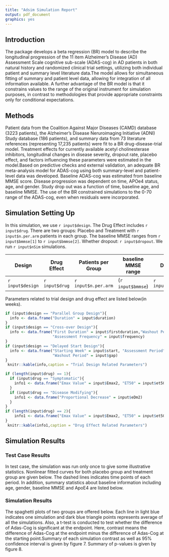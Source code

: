 ---
title: "Adsim Simulation Report"
output: pdf_document
graphics: yes
---
## Introduction
The package develops a beta regression (BR) model to describe the longitudinal progression of the 11 item Alzheimer's Disease (AD) Assessment Scale cognitive sub-scale (ADAS-cog) in AD patients in both natural history and randomized clinical trial settings, utilizing both individual patient and summary level literature data.The model allows for simultaneous fitting of summary and patient level data, allowing for integration of all information available. A further advantage of the BR model is that it constrains values to the range of the original instrument for simulation purposes, in contrast to methodologies that provide appropriate constraints only for conditional expectations.

## Methods
Patient data from the Coalition Against Major Diseases (CAMD) database (3223 patients), the Alzheimer's Disease Neruroimaging Initiative (ADNI) Study database (186 patients), and summary data from 73 literature references (representing 17,235 patients) were fit to a BR drug-disease-trial model. Treatment effects for currently available acetyl cholinesterase inhibitors,  longitudinal changes in disease severity, dropout rate, placebo effect, and factors influencing these parameters were estimated in the model.Based on predictive checks and external validation, an adequate BR meta-analysis model for ADAS-cog using both summary-level and patient-level data was developed. Baseline ADAS-cog was estimated from baseline MMSE score. Disease progression was dependent on time, APOe4 status, age, and gender. Study drop out was a function of time, baseline age, and baseline MMSE. The use of the BR constrained simulations to the 0-70 range of the ADAS-cog, even when residuals were incorporated. 

## Simulation Setting Up
In this simulation, we use  `r input$design`. The Drug Effect includes `r input$drug`. There are two groups: Placebo and Treatment with `r input$n.per.arm` patients in each group. The baseline MMSE ranges from `r input$bmmse[1]` to  `r input$bmmse[2]`. 
Whether dropout: `r input$dropout`. We run `r input$nSim` simulations. 

Design | Drug Effect | Patients per Group | baseline MMSE range | Dropout | No. Sims
-------|------------| -------------------| --------------------|---------|---------
`r input$design`| `r input$drug` | `r input$n.per.arm` | (`r input$bmmse`) |`r input$dropout` | `r input$nSim`

Parameters related to trial design and drug effect are listed below(in weeks).
```{r, echo=FALSE}
if (input$design == "Parallel Group Design"){
  info <- data.frame("Duration" = input$duration)
}
if (input$design == "Cross-over Design"){
  info <- data.frame("First Duration" = input$firstduration,"Washout Period" = input$washout,
                     "Assessment Frequency" = input$frequency)
}
if (input$design == "Delayed Start Design"){
  info <- data.frame("Starting Week" = input$start, "Assessment Period" = input$period, 
                     "Washout Period" = input$gap)
}
 knitr::kable(info,caption = "Trial Design Related Parameters")
```

```{r,echo=FALSE}
if (length(input$drug) == 1){
  if (input$drug == "Symptomatic"){
    info1 <- data.frame("Emax Value" = input$Emax2, "ET50" = input$et50, "ET50 Washout" = input$et50wash)
  }
  if (input$drug == "Disease Modifying"){
    info1 <- data.frame("Proportional Decrease" = input$eDm2)
  }
}
if (length(input$drug) == 2){
    info1 <- data.frame("Emax Value" = input$Emax2, "ET50" = input$et50, "ET50 Washout" = input$et50wash, "Proportional Deacrease" = input$eDm2)
}
 knitr::kable(info1,caption = "Drug Effect Related Parameters")
```

## Simulation Results
### Test Case Results
In test case, the simulation was run only once to give some illustrative statistics. Nonlinear fitted curves for both placebo group and treatment group are given below. The dashed lines indicates time points of each period.
\begin{figure}[h]
  \centering
    \includegraphics[width=0.7\textwidth]{plot1.png}
    \caption{Nonlinear Curve for Both Groups}
\end{figure}

In addition, summary statistics about baseline information including age, gender, baseline MMSE and ApoE4 are listed below.
\begin{figure}[h]
  \centering
  \begin{minipage}[b]{0.45\textwidth}
    \includegraphics[width=\textwidth]{plot3.png}
    \caption{Gender Summary}
  \end{minipage}
  \hfill
  \begin{minipage}[b]{0.45\textwidth}
    \includegraphics[width=\textwidth]{plot4.png}
    \caption{ApoE4 Summary}
  \end{minipage}
\end{figure}
\begin{figure}[h]
  \centering
  \begin{minipage}[b]{0.45\textwidth}
    \includegraphics[width=\textwidth]{plot5.png}
    \caption{Age Summary}
  \end{minipage}
  \hfill
  \begin{minipage}[b]{0.45\textwidth}
    \includegraphics[width=\textwidth]{plot6.png}
    \caption{MMSE Summary}
  \end{minipage}
\end{figure}

### Simulation Results
The spaghetti plots of two groups are offered below. Each line in light blue indicates one simulation and dark blue triangle points represents average of all the simulations.
\begin{figure}[h]
  \centering
  \begin{minipage}[b]{0.45\textwidth}
    \includegraphics[width=\textwidth]{plot7.png}
    \caption{Spaghetti Plot for Placebo Group}
  \end{minipage}
  \hfill
  \begin{minipage}[b]{0.45\textwidth}
    \includegraphics[width=\textwidth]{plot8.png}
    \caption{Spaghetti Plot for Treatment Group}
  \end{minipage}
\end{figure}

Also, a t-test is conducted to test whether the difference of Adas-Cog is significant at the endpoint. Here, contrast means the difference of Adas-Cog at the endpoint minus the difference of Adas-Cog at the starting point.Summary of each simulation contrast as well as 95% confidence interval is given by figure 7. Summary of p-values is given by figure 8.
\begin{figure}[h]
  \centering
  \begin{minipage}[b]{0.45\textwidth}
    \includegraphics[width=\textwidth]{plot9.png}
    \caption{Contrast Summary}
  \end{minipage}
  \hfill
  \begin{minipage}[b]{0.45\textwidth}
    \includegraphics[width=\textwidth]{plot10.png}
    \caption{P-value Summary}
  \end{minipage}
\end{figure}